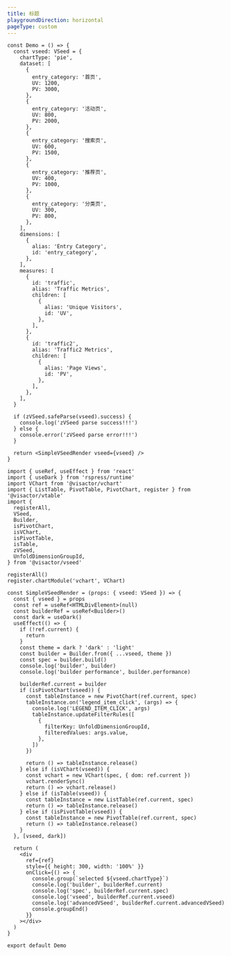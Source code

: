 ```yaml
---
title: 标题
playgroundDirection: horizontal
pageType: custom
---
```


```tsx
const Demo = () => {
  const vseed: VSeed = {
    chartType: 'pie',
    dataset: [
      {
        entry_category: '首页',
        UV: 1200,
        PV: 3000,
      },
      {
        entry_category: '活动页',
        UV: 800,
        PV: 2000,
      },
      {
        entry_category: '搜索页',
        UV: 600,
        PV: 1500,
      },
      {
        entry_category: '推荐页',
        UV: 400,
        PV: 1000,
      },
      {
        entry_category: '分类页',
        UV: 300,
        PV: 800,
      },
    ],
    dimensions: [
      {
        alias: 'Entry Category',
        id: 'entry_category',
      },
    ],
    measures: [
      {
        id: 'traffic',
        alias: 'Traffic Metrics',
        children: [
          {
            alias: 'Unique Visitors',
            id: 'UV',
          },
        ],
      },
      {
        id: 'traffic2',
        alias: 'Traffic2 Metrics',
        children: [
          {
            alias: 'Page Views',
            id: 'PV',
          },
        ],
      },
    ],
  }

  if (zVSeed.safeParse(vseed).success) {
    console.log('zVSeed parse success!!!')
  } else {
    console.error('zVSeed parse error!!!')
  }

  return <SimpleVSeedRender vseed={vseed} />
}

import { useRef, useEffect } from 'react'
import { useDark } from 'rspress/runtime'
import VChart from '@visactor/vchart'
import { ListTable, PivotTable, PivotChart, register } from '@visactor/vtable'
import {
  registerAll,
  VSeed,
  Builder,
  isPivotChart,
  isVChart,
  isPivotTable,
  isTable,
  zVSeed,
  UnfoldDimensionGroupId,
} from '@visactor/vseed'

registerAll()
register.chartModule('vchart', VChart)

const SimpleVSeedRender = (props: { vseed: VSeed }) => {
  const { vseed } = props
  const ref = useRef<HTMLDivElement>(null)
  const builderRef = useRef<Builder>()
  const dark = useDark()
  useEffect(() => {
    if (!ref.current) {
      return
    }
    const theme = dark ? 'dark' : 'light'
    const builder = Builder.from({ ...vseed, theme })
    const spec = builder.build()
    console.log('builder', builder)
    console.log('builder performance', builder.performance)

    builderRef.current = builder
    if (isPivotChart(vseed)) {
      const tableInstance = new PivotChart(ref.current, spec)
      tableInstance.on('legend_item_click', (args) => {
        console.log('LEGEND_ITEM_CLICK', args)
        tableInstance.updateFilterRules([
          {
            filterKey: UnfoldDimensionGroupId,
            filteredValues: args.value,
          },
        ])
      })

      return () => tableInstance.release()
    } else if (isVChart(vseed)) {
      const vchart = new VChart(spec, { dom: ref.current })
      vchart.renderSync()
      return () => vchart.release()
    } else if (isTable(vseed)) {
      const tableInstance = new ListTable(ref.current, spec)
      return () => tableInstance.release()
    } else if (isPivotTable(vseed)) {
      const tableInstance = new PivotTable(ref.current, spec)
      return () => tableInstance.release()
    }
  }, [vseed, dark])

  return (
    <div
      ref={ref}
      style={{ height: 300, width: '100%' }}
      onClick={() => {
        console.group(`selected ${vseed.chartType}`)
        console.log('builder', builderRef.current)
        console.log('spec', builderRef.current.spec)
        console.log('vseed', builderRef.current.vseed)
        console.log('advancedVSeed', builderRef.current.advancedVSeed)
        console.groupEnd()
      }}
    ></div>
  )
}

export default Demo
```
